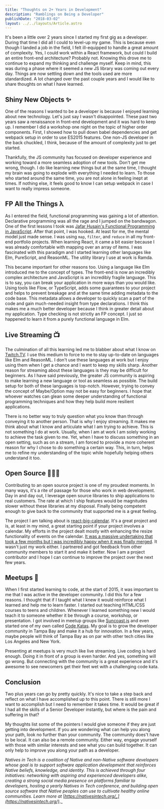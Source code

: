 ```yaml
---
title: "Thoughts on 2+ Years in Development"
description: "Ramblings on Being a Developer"
publishDate: "2018-03-02"
layout: ../../layouts/Article.astro
---
```


It's been a little over 2 years since I started my first gig as a developer. During that time I did all I could to level-up my game. This is because even though I landed a job in the field, I felt ill-equipped to handle a great amount of complexity. Yes, I could work within a React framework, but could I build an entire front-end architecture? Probably not. Knowing this drove me to continue to expand my thinking and challenge myself. Keep in mind, this was during a phase where it seemed a new JS library was coming out every day. Things are now settling down and the tools used are more standardized. A lot changed over the past couple years and I would like to share thoughts on what I have learned.

## Shiny New Objects ✨

One of the reasons I wanted to be a developer is because I enjoyed learning about new technology. Let's just say I wasn't disappointed. These past two years saw a renaissance in front-end development and it was hard to keep up. I remember I did a workshop one night on the topic of higher order components. First, I showed how to pull down babel dependencies and get webpack setup in order to use ES2015 features. One non-JS developer in the back chuckled, I think, because of the amount of complexity just to get started.

Thankfully, the JS community has focused on developer experience and working toward a more seamless adoption of new tools. Don't get me wrong, though. I do like learning new things but at the same time, I thought my brain was going to explode with everything I needed to learn. To those who started around the same time, you are not alone in feeling inept at times. If nothing else, it feels good to know I can setup webpack in case I want to really impress someone.

## FP All the Things λ

As I entered the field, functional programming was gaining a lot of attention. Declarative programming was all the rage and I jumped on the bandwagon. One of the first lessons I took was [Jafar Husain's Functional Programming in JavaScript](http://reactivex.io/learnrx/). After that point, I was hooked. At least for me, the mental model just made sense. I was using `map`, `filter`, and `reduce` in all my front-end portfolio projects. When learning React, it came a bit easier because I was already comfortable with mapping over an array of items. I was fascinated with this paradigm and I started learning other languages like Elm, PureScript, and ReasonML. The utility library I use at work is Ramda.

This became important for other reasons too. Using a language like Elm introduced me to the concept of types. The front-end is now an incredibly complex architecture and JavaScript is an incredibly fragile language. This is to say, you can break your application in more ways than you would like. Using tools like Flow, or TypeScript, adds some guarantees to your project and helps to prevent breakage and at the same time adding metadata to the code base. This metadata allows a developer to quickly scan a part of the code and gain much-needed insight from type declarations. I think this makes me a much better developer because I think in greater detail about my application. Type checking is not strictly an FP concept. I just so happened to learn it from a purely functional language in Elm.

## Live Streaming 📺

The culmination of all this learning led me to blabber about what I know on [Twitch.TV](https://www.twitch.tv/adamrecvlohe). I use this medium to force to me to stay up-to-date on languages like Elm and ReasonML. I don't use these languages at work but I enjoy using them when I get a chance and I want to keep my skills sharp. Another reason for streaming about these languages is they may be difficult for beginners. As I have said previously, the greater JS community is aspiring to make learning a new language or tool as seamless as possible. The build setup for both of these languages is top-notch. However, trying to convey the concept of Maybe/Option may not be easy for beginners. I hope that whoever watches can glean some deeper understanding of functional programming techniques and how they help build more resilient applications.

There is no better way to truly question what you know than through conveying it to another person. That is why I enjoy streaming. It makes me think about what I know and articulate what I am trying to achieve. This is not something I do at work. Usually, when I am at work I am solely working to achieve the task given to me. Yet, when I have to discuss something in an open setting, such as on a stream, I am forced to provide a more coherent reason for why I chose to do something a certain way. This, in turn, helps me to refine my understanding of the topic while hopefully helping others understand it too.

## Open Source 👨🏻‍💻

Contributing to an open source project is one of my proudest moments. In many ways, it's a rite of passage for those who work in web development. Day in and day out, I leverage open source libraries to ship applications to real customers. The rate at which I ship features would be magnitudes slower without these libraries at my disposal. Finally being competent enough to give back to the community that supported me is a great feeling.

The project I am talking about is [react-big-calendar](https://github.com/intljusticemission/react-big-calendar). It's a great project and is, at least in my mind, a great starting point if your project involves a calendar. My efforts in the project dealt mostly with enhancing the resize functionality of events on the calendar. [It was a massive undertaking that took a few months but I was incredibly happy when it was finally merged](https://twitter.com/adamrecvlohe/status/951822988999000065?s=20). It wasn't just my work either. I partnered and got feedback from other community members to start it and make it better. Now I am a project contributor and I hope I can continue to improve the project over the next few years.

## Meetups 👋

When I first started learning to code, at the start of 2015, it was important to me that I was active in the developer community. I did this for a few reasons. I thought that if I taught what I knew it would reinforce what I learned and help me to learn faster. I started out teaching HTML/CSS courses to teens and children. Whenever I learned something new I would teach it to someone whether it be through a course, workshop, or presentation. I got involved in meetup groups like [Suncoast.js](https://mobile.twitter.com/suncoastjs) and even started one of my own called [Code Katas](https://mobile.twitter.com/code_katas). My goal is to grow the developer community in Tampa Bay and make it a hub for innovation. In a few years, maybe people will think of Tampa Bay as on par with other tech cities like Los Angeles and New York.

Presenting at meetups is very much like live streaming. Live coding is hard enough. Doing it in front of a group is even harder. And yes, something will go wrong. But connecting with the community is a great experience and it's awesome to see newcomers get their feet wet with a challenging code kata.

## Conclusion

Two plus years can go by pretty quickly. It's nice to take a step back and reflect on what I have accomplished up to this point. There is still more I want to accomplish but I need to remember it takes time. It would be great if I had all the skills of a Senior Developer instantly, but where is the pain and suffering in that?

My thoughts list some of the pointers I would give someone if they are just getting into development. If you are wondering what can help you along your path, look no further than your community. The community does't have to be local. It can also be a remote community. Either way, engage yourself with those with similar interests and see what you can build together. It can only help to improve you along your path as a developer.

_Natives in Tech is a coalition of Native and non-Native software developers whose goal is to support software application development that reinforces Native beliefs, knowledge, and identity. This is achieved through four initiatives: networking with aspiring and experienced developers alike, creating a strong social media presence on platforms familiar to developers, hosting a yearly Natives in Tech conference, and building open source software that Native peoples can use to cultivate healthy online communities. Learn more at_ [_https://nativesintech.org/_](https://nativesintech.org/)_._

